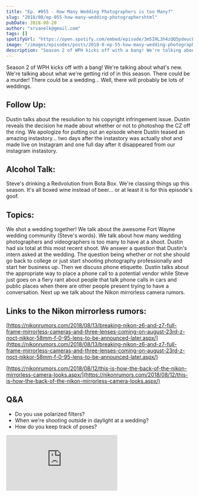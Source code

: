 ```yaml
---
title: "Ep. #055 - How Many Wedding Photographers is too Many?"
slug: "2018/08/ep-055-how-many-wedding-photographershtml"
pubDate: 2018-08-20
author: "srvanelk@gmail.com"
tags: []
spotifyUrl: "https://open.spotify.com/embed/episode/3m5IHL3h4zQQ5pdeucLfKY?utm_source=generator"
image: "/images/episodes/posts/2018-8-ep-55-how-many-wedding-photographershtml/image-asset.webp"
description: "Season 2 of WPH kicks off with a bang! We're talking about what's new. We're talking about what we're getting rid of in this season. There could be a murder! There could be a wedding... Well, there will probably be lots of weddings."
---
```


Season 2 of WPH kicks off with a bang! We're talking about what's new. We're talking about what we're getting rid of in this season. There could be a murder! There could be a wedding... Well, there will probably be lots of weddings.

## Follow Up:

Dustin talks about the resolution to his copyright infringement issue. Dustin reveals the decision he made about whether or not to photoshop the CZ off the ring. We apologize for putting out an episode where Dustin teased an amazing instastory... two days after the instastory was actually shot and made live on Instagram and one full day after it disappeared from our instagram instastory.

## Alcohol Talk:

Steve's drinking a Redvolution from Bota Box. We're classing things up this season. It's all boxed wine instead of beer... or at least it is for this episode's goof.

## Topics:

We shot a wedding together! We talk about the awesome Fort Wayne wedding community (Steve's words). We talk about how many wedding photographers and videographers is too many to have at a shoot. Dustin had six total at this most recent shoot. We answer a question that Dustin's intern asked at the wedding. The question being whether or not she should go back to college or just start shooting photography professionally and start her business up. Then we discuss phone etiquette. Dustin talks about the appropriate way to place a phone call to a potential vendor while Steve just goes on a fiery rant about people that talk phone calls in cars and public places when there are other people present trying to have a conversation. Next up we talk about the Nikon mirrorless camera rumors.

## Links to the Nikon mirrorless rumors:

[https://nikonrumors.com/2018/08/13/breaking-nikon-z6-and-z7-full-frame-mirrorless-cameras-and-three-lenses-coming-on-august-23rd-z-noct-nikkor-58mm-f-0-95-lens-to-be-announced-later.aspx/](https://nikonrumors.com/2018/08/13/breaking-nikon-z6-and-z7-full-frame-mirrorless-cameras-and-three-lenses-coming-on-august-23rd-z-noct-nikkor-58mm-f-0-95-lens-to-be-announced-later.aspx/)

[https://nikonrumors.com/2018/08/12/this-is-how-the-back-of-the-nikon-mirrorless-camera-looks.aspx/](https://nikonrumors.com/2018/08/12/this-is-how-the-back-of-the-nikon-mirrorless-camera-looks.aspx/)

## Q&A

- Do you use polarized filters?
- When we're shooting outside in daylight at a wedding?
- How do you keep track of poses?

<iframe src="https://www.youtube.com/embed/OMTV-HgujsM" title="Embassy Theater Sign Drone Footage" frameborder="0" allow="accelerometer; autoplay; clipboard-write; encrypted-media; gyroscope; picture-in-picture; web-share" referrerpolicy="strict-origin-when-cross-origin" allowfullscreen></iframe>

